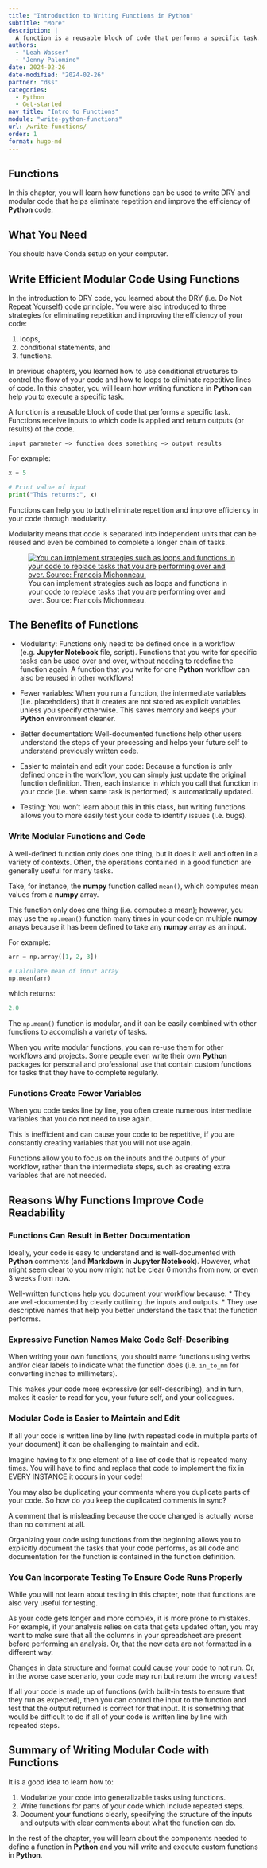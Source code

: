 ```yaml
---
title: "Introduction to Writing Functions in Python"
subtitle: "More"
description: |
  A function is a reusable block of code that performs a specific task. Learn how functions can be used to write efficient and DRY (Do Not Repeat Yourself), code in Python.
authors:
  - "Leah Wasser"
  - "Jenny Palomino"
date: 2024-02-26
date-modified: "2024-02-26"
partner: "dss"
categories:
  - Python
  - Get-started
nav_title: "Intro to Functions"
module: "write-python-functions"
url: /write-functions/
order: 1
format: hugo-md
---
```


```{=markdown}
{{< toc >}}
```

```{=markdown}
{{< noticeowl "learn" >}}

After completing this chapter, you will be able to:

* Explain how using functions help you to write DRY (Don't Repeat Yourself) code in **Python**.
* Describe the components needed to define a function in **Python**.
* Write and execute a custom function in **Python**.
* Write nested functions (functions inside of other functions) in **Python**.

<i class="fa fa-check-square-o fa-2" aria-hidden="true"></i> **What You Need**

Before you start this lesson, be sure that you have a computer with internet access.

{{{< /noticeowl >}}}
```

## <i class="fa fa-ship" aria-hidden="true"></i> Functions

In this chapter, you will learn how functions can be used to write DRY and modular code that helps eliminate repetition and improve the efficiency of **Python** code.


## <i class="fa fa-check-square-o fa-2" aria-hidden="true"></i> What You Need

You should have Conda setup on your computer.


## Write Efficient Modular Code Using Functions

In the introduction to DRY code, you learned about the DRY (i.e. Do Not Repeat Yourself) code principle. You were also introduced to three strategies for eliminating repetition and improving the efficiency of your code:

1. loops,
2. conditional statements, and
3. functions.

In previous chapters, you learned how to use conditional structures to control the flow of your code and how to loops to eliminate repetitive lines of code. In this chapter, you will learn how writing functions in **Python** can help you to execute a specific task.

A function is a reusable block of code that performs a specific task. Functions receive inputs to which code is applied and return outputs (or results) of the code.

`input parameter –> function does something –> output results`

For example:

```python
x = 5

# Print value of input
print("This returns:", x)
```

Functions can help you to both eliminate repetition and improve efficiency in your code through modularity.

Modularity means that code is separated into independent units that can be reused and even be combined to complete a longer chain of tasks.


<figure>
 <a href="{{ site.url }}/images/earth-analytics/clean-code/write-functions-for-all-things.png">
 <img src="{{ site.url }}/images/earth-analytics/clean-code/write-functions-for-all-things.png" alt="You can implement strategies such as loops and functions in your code to replace tasks that you are performing over and over. Source: Francois Michonneau."></a>
 <figcaption> You can implement strategies such as loops and functions in your code to replace tasks that you are performing over and over. Source: Francois Michonneau.
 </figcaption>
</figure>


## The Benefits of Functions

* Modularity: Functions only need to be defined once in a workflow (e.g. **Jupyter Notebook** file, script). Functions that you write for specific tasks can be used over and over, without needing to redefine the function again. A function that you write for one **Python** workflow can also be reused in other workflows!

* Fewer variables: When you run a function, the intermediate variables (i.e. placeholders) that it creates are not stored as explicit variables unless you specify otherwise. This saves memory and keeps your **Python** environment cleaner.

* Better documentation: Well-documented functions help other users understand the steps of your processing and helps your future self to understand previously written code.

* Easier to maintain and edit your code: Because a function is only defined once in the workflow, you can simply just update the original function definition. Then, each instance in which you call that function in your code (i.e. when same task is performed) is automatically updated.

* Testing: You won’t learn about this in this class, but writing functions allows you to more easily test your code to identify issues (i.e. bugs).


### Write Modular Functions and Code

A well-defined function only does one thing, but it does it well and often in a variety of contexts. Often, the operations contained in a good function are generally useful for many tasks.

Take, for instance, the **numpy** function called `mean()`, which computes mean values from a **numpy** array.

This function only does one thing (i.e. computes a mean); however, you may use the `np.mean()` function many times in your code on multiple **numpy** arrays because it has been defined to take any **numpy** array as an input.

For example:

```python
arr = np.array([1, 2, 3])

# Calculate mean of input array
np.mean(arr)
```

which returns:

```python
2.0

```

The `np.mean()` function is modular, and it can be easily combined with other functions to accomplish a variety of tasks.

When you write modular functions, you can re-use them for other workflows and projects. Some people even write their own **Python** packages for personal and professional use that contain custom functions for tasks that they have to complete regularly.


### Functions Create Fewer Variables

When you code tasks line by line, you often create numerous intermediate variables that you do not need to use again.

This is inefficient and can cause your code to be repetitive, if you are constantly creating variables that you will not use again.

Functions allow you to focus on the inputs and the outputs of your workflow, rather than the intermediate steps, such as creating extra variables that are not needed.


## Reasons Why Functions Improve Code Readability

### Functions Can Result in Better Documentation

Ideally, your code is easy to understand and is well-documented with **Python** comments (and **Markdown** in **Jupyter Notebook**). However, what might seem clear to you now might not be clear 6 months from now, or even 3 weeks from now.

Well-written functions help you document your workflow because:
* They are well-documented by clearly outlining the inputs and outputs.
* They use descriptive names that help you better understand the task that the function performs.


### Expressive Function Names Make Code Self-Describing

When writing your own functions, you should name functions using verbs and/or clear labels to indicate what the function does (i.e. `in_to_mm` for converting inches to millimeters).

This makes your code more expressive (or self-describing), and in turn, makes it easier to read for you, your future self, and your colleagues.


### Modular Code is Easier to Maintain and Edit

If all your code is written line by line (with repeated code in multiple parts of your document) it can be challenging to maintain and edit.

Imagine having to fix one element of a line of code that is repeated many times. You will have to find and replace that code to implement the fix in EVERY INSTANCE it occurs in your code!

You may also be duplicating your comments where you duplicate parts of your code. So how do you keep the duplicated comments in sync?

A comment that is misleading because the code changed is actually worse than no comment at all.

Organizing your code using functions from the beginning allows you to explicitly document the tasks that your code performs, as all code and documentation for the function is contained in the function definition.


### You Can Incorporate Testing To Ensure Code Runs Properly

While you will not learn about testing in this chapter, note that functions are also very useful for testing.

As your code gets longer and more complex, it is more prone to mistakes. For example, if your analysis relies on data that gets updated often, you may want to make sure that all the columns in your spreadsheet are present before performing an analysis. Or, that the new data are not formatted in a different way.

Changes in data structure and format could cause your code to not run. Or, in the worse case scenario, your code may run but return the wrong values!

If all your code is made up of functions (with built-in tests to ensure that they run as expected), then you can control the input to the function and test that the output returned is correct for that input. It is something that would be difficult to do if all of your code is written line by line with repeated steps.


## Summary of Writing Modular Code with Functions

It is a good idea to learn how to:

1. Modularize your code into generalizable tasks using functions.
2. Write functions for parts of your code which include repeated steps.
3. Document your functions clearly, specifying the structure of the inputs and outputs with clear comments about what the function can do.

In the rest of the chapter, you will learn about the components needed to define a function in **Python** and you will write and execute custom functions in **Python**.
<!-- #endregion -->
